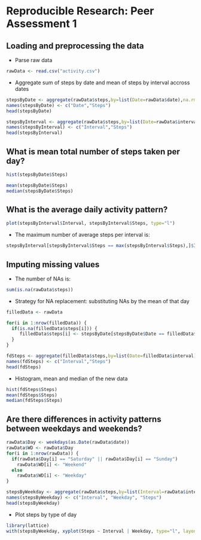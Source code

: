 # Reproducible Research: Peer Assessment 1


## Loading and preprocessing the data

* Parse raw data

```r
rawData <- read.csv("activity.csv")
```

* Aggregate sum of steps by date and mean of steps by interval accross dates

```r
stepsByDate <- aggregate(rawData$steps,by=list(Date=rawData$date),na.rm=TRUE,FUN=sum)
names(stepsByDate) <- c("Date","Steps")
head(stepsByDate)

stepsByInterval <- aggregate(rawData$steps,by=list(Date=rawData$interval),na.rm=TRUE,FUN=mean)
names(stepsByInterval) <- c("Interval","Steps")
head(stepsByInterval)
```

## What is mean total number of steps taken per day?

```r
hist(stepsByDate$Steps)
```

```r
mean(stepsByDate$Steps)
median(stepsByDate$Steps)
```


## What is the average daily activity pattern?

```r
plot(stepsByInterval$Interval, stepsByInterval$Steps, type="l")
```

* The maximum number of average steps per interval is:

```r
stepsByInterval[stepsByInterval$Steps == max(stepsByInterval$Steps),]$Interval
```


## Imputing missing values

* The number of NAs is:

```r
sum(is.na(rawData$steps))
```

* Strategy for NA replacement: substituting NAs by the mean of that day

```r
filledData <- rawData

for(i in 1:nrow(filledData)) {
  if(is.na(filledData$steps[i])) {
     filledData$steps[i] <- stepsByDate[stepsByDate$Date == filledData$date[i],]$Steps[1]
  }
}

fdSteps <- aggregate(filledData$steps,by=list(Date=filledData$interval),FUN=mean)
names(fdSteps) <- c("Interval","Steps")
head(fdSteps)
```

* Histogram, mean and median of the new data

```r
hist(fdSteps$Steps)
mean(fdSteps$Steps)
median(fdSteps$Steps)
```


## Are there differences in activity patterns between weekdays and weekends?

```r
rawData$Day <- weekdays(as.Date(rawData$date))
rawData$WD <- rawData$Day
for(i in 1:nrow(rawData)) {
  if(rawData$Day[i] == "Saturday" || rawData$Day[i] == "Sunday")
    rawData$WD[i] <- "Weekend"
  else
    rawData$WD[i] <- "Weekday"
}

stepsByWeekday <- aggregate(rawData$steps,by=list(Interval=rawData$interval, WD = rawData$WD),na.rm=TRUE,FUN=mean)
names(stepsByWeekday) <- c("Interval", "Weekday", "Steps")
head(stepsByWeekday)
```

* Plot steps by type of day

```r
library(lattice)
with(stepsByWeekday, xyplot(Steps ~ Interval | Weekday, type="l", layout=c(1,2)))
```
